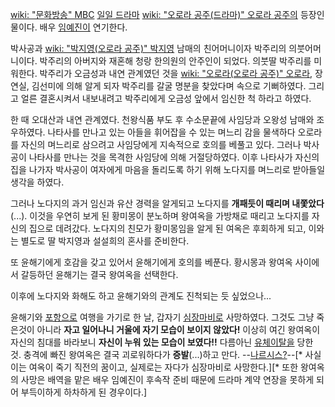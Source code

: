[[wiki: "문화방송" MBC]] [[일일 드라마]] [[wiki: "오로라 공주(드라마)" 오로라 공주]]의 등장인물이다. 배우 [[임예진]]이 연기한다.

박사공과 [[wiki: "박지영(오로라 공주)" 박지영]] 남매의 친어머니이자 박주리의 의붓어머니이다. 박주리의 아버지와 재혼해 청랑 한의원의 안주인이 되었다. 의붓딸 박주리를 미워한다. 박주리가 오금성과 내연 관계였던 것을 [[wiki: "오로라(오로라 공주)" 오로라]], 장연실, 김선미에 의해 알게 되자 박주리를 갈굴 명분을 찾았다며 속으로 기뻐하였다. 그리고 얼른 결혼시켜서 내보내려고 박주리에게 오금성 앞에서 임신한 척 하라고 하였다.

한 때 오대산과 내연 관계였다. 천왕식품 부도 후 수소문끝에 사임당과 오왕성 남매와 조우하였다. 나타사를 만나고 있는 아들을 휘어잡을 수 있는 며느리 감을 물색하다 오로라를 자신의 며느리로 삼으려고 사임당에게 지속적으로 호의를 베풀고 있다. 그러나 박사공이 나타사를 만나는 것을 목격한 사임당에 의해 거절당하였다. 이후 나타사가 자신의 집을 나가자 박사공이 여자에게 마음을 돌리도록 하기 위해 노다지를 며느리로 받아들일 생각을 하였다.

그러나 노다지의 과거 임신과 유산 경력을 알게되고 노다지를 '''개패듯이 때리며 내쫓았다'''(...). 이것을 우연히 보게 된 황미몽이 분노하며 왕여옥을 가방채로 때리고 노다지를 자신의 집으로 데려갔다. 노다지의 친모가 황미몽임을 알게 된 여옥은 후회하게 되고, 이와는 별도로 딸 박지영과 설설희의 혼사를 준비한다.

또 윤해기에게 호감을 갖고 있어서 윤해기에게 호의를 베푼다. 황시몽과 왕여옥 사이에서 갈등하던 윤해기는 결국 왕여옥을 선택한다.

이후에 노다지와 화해도 하고 윤해기와의 관계도 진척되는 듯 싶었으나...

윤해기와 [[포항]]으로 여행을 가기로 한 날, 갑자기 [[심장마비]]로 사망하였다. 그것도 그냥 죽은것이 아니라 '''자고 일어나니 거울에 자기 모습이 보이지 않았다!''' 이상히 여긴 왕여옥이 자신의 침대를 바라보니 '''자신이 누워 있는 모습이 보였다!!''' 다름아닌 [[유체이탈]]을 당한 것. 충격에 빠진 왕여옥은 결국 괴로워하다가 '''증발'''(...)하고 만다. --[http://news.naver.com/main/read.nhn?mode=LSD&mid=sec&sid1=106&oid=109&aid=0002653710 나르시스?]--[* 사실 이는 여옥이 죽기 직전의 꿈이고, 실제로는 자다가 심장마비로 사망한다.][* 또한 왕여옥의 사망은 배역을 맡은 배우 임예진이 후속작 준비 때문에 드라마 계약 연장을 못하게 되어 부득이하게 하차하게 된 경우이다.]
